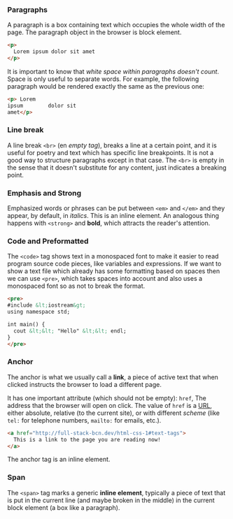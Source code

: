 ### Paragraphs

A paragraph is a box containing text which occupies the whole width of the page.
The paragraph object in the browser is block element.

```html
<p>
  Lorem ipsum dolor sit amet
</p>
```

It is important to know that *white space within paragraphs doesn't count*. Space is only useful to separate words. For example, the following paragraph would be rendered exactly the same as the previous one:

```html
<p> Lorem
ipsum        dolor sit
amet</p>
```

### Line break

A line break `<br>` (en *empty tag*), breaks a line at a certain point, and it is useful for poetry and text which has specific line breakpoints. It is not a good way to structure paragraphs except in that case. The `<br>` is empty in the sense that it doesn't substitute for any content, just indicates a breaking point.

### Emphasis and Strong

Emphasized words or phrases can be put between `<em>` and `</em>` and they appear, by default, in *italics*. This is an inline element. An analogous thing happens with `<strong>` and **bold**, which attracts the reader's attention.

### Code and Preformatted

The `<code>` tag shows text in a monospaced font to make it easier to read program source code pieces, like variables and expressions. If we want to show a text file which already has some formatting based on spaces then we can use `<pre>`, which takes spaces into account and also uses a monospaced font so as not to break the format.

```html
<pre>
#include &lt;iostream&gt;
using namespace std;

int main() {
  cout &lt;&lt; "Hello" &lt;&lt; endl;
}
</pre>
```

### Anchor

The anchor is what we usually call a **link**, a piece of active text that when clicked instructs the browser to load a different page.

It has one important attribute (which should not be empty): `href`, The address that the browser will open on click. The value of `href` is a [URL](https://en.wikipedia.org/wiki/URL#), either absolute, relative (to the current site), or with different *scheme* (like `tel:` for telephone numbers, `mailto:` for emails, etc.). 

```html
<a href="http://full-stack-bcn.dev/html-css-1#text-tags">
  This is a link to the page you are reading now!
</a>
```

The anchor tag is an inline element.

### Span

The `<span>` tag marks a generic **inline element**, typically a piece of text that is put in the current line (and maybe broken in the middle) in the current block element (a box like a paragraph).





